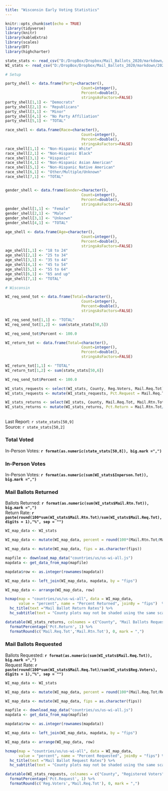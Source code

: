 ```yaml
---
title: "Wisconsin Early Voting Statistics"
---
```

```r
knitr::opts_chunk$set(echo = TRUE)
library(tidyverse)
library(knitr)
library(kableExtra)
library(scales)
library(DT)
library(highcharter)

state_stats <- read_csv("D:/DropBox/Dropbox/Mail_Ballots_2020/markdown/2020G_Early_Vote.csv")
WI_stats <- read_csv("D:/DropBox/Dropbox/Mail_Ballots_2020/markdown/2020G_Early_Vote_WI.csv")

# Setup

party_shell <- data.frame(Party=character(),
                                  Count=integer(),
                                  Percent=double(),
                                  stringsAsFactors=FALSE)
party_shell[1,1] <- "Democrats"
party_shell[2,1] <- "Republicans"
party_shell[3,1] <- "Minor"
party_shell[4,1] <- "No Party Affiliation"
party_shell[5,1] <- "TOTAL"

race_shell <- data.frame(Race=character(),
                                  Count=integer(),
                                  Percent=double(),
                                  stringsAsFactors=FALSE)
race_shell[1,1] <- "Non-Hispanic White"
race_shell[2,1] <- "Non-Hispanic Black"
race_shell[3,1] <- "Hispanic"
race_shell[4,1] <- "Non-Hispanic Asian American"
race_shell[5,1] <- "Non-Hispanic Native American"
race_shell[6,1] <- "Other/Multiple/Unknown"
race_shell[7,1] <- "TOTAL"


gender_shell <- data.frame(Gender=character(),
                                  Count=integer(),
                                  Percent=double(),
                                  stringsAsFactors=FALSE)
gender_shell[1,1] <- "Female"
gender_shell[2,1] <- "Male"
gender_shell[3,1] <- "Unknown"
gender_shell[4,1] <- "TOTAL"

age_shell <- data.frame(Age=character(),
                                  Count=integer(),
                                  Percent=double(),
                                  stringsAsFactors=FALSE)
age_shell[1,1] <- "18 to 24"
age_shell[2,1] <- "25 to 34"
age_shell[3,1] <- "35 to 44"
age_shell[4,1] <- "45 to 54"
age_shell[5,1] <- "55 to 64"
age_shell[6,1] <- "65 and up"
age_shell[7,1] <- "TOTAL"

# Wisconsin

WI_req_send_tot <- data.frame(Total=character(),
                                  Count=integer(),
                                  Percent=double(),
                                  stringsAsFactors=FALSE)

WI_req_send_tot[1,1] <- "TOTAL"
WI_req_send_tot[1,2] <- sum(state_stats[50,5]) 

WI_req_send_tot$Percent <- 100.0

WI_return_tot <- data.frame(Total=character(),
                                  Count=integer(),
                                  Percent=double(),
                                  stringsAsFactors=FALSE)

WI_return_tot[1,1] <- "TOTAL"
WI_return_tot[1,2] <- sum(state_stats[50,6]) 

WI_req_send_tot$Percent <- 100.0

WI_stats_requests <- select(WI_stats, County, Reg.Voters, Mail.Req.Tot)
WI_stats_requests <- mutate(WI_stats_requests, Pct.Request = Mail.Req.Tot/Reg.Voters) 

WI_stats_returns <- select(WI_stats, County, Mail.Req.Tot, Mail.Rtn.Tot)
WI_stats_returns <- mutate(WI_stats_returns, Pct.Return = Mail.Rtn.Tot/Mail.Req.Tot) 
```
## {.tabset}
Last Report: `r state_stats[50,9]`  
Source:  `r state_stats[50,2]`

### Total Voted

In-Person Votes: **`r format(as.numeric(state_stats[50,8]), big.mark =",")`**  

### In-Person Votes

In-Person Votes: **`r format(as.numeric(sum(WI_stats$Inperson.Tot)), big.mark =",")`**  

### Mail Ballots Returned

Ballots Returned: **`r format(as.numeric(sum(WI_stats$Mail.Rtn.Tot)), big.mark =",")`**  
Return Rate: **`r paste(round(100*sum(WI_stats$Mail.Rtn.Tot)/sum(WI_stats$Mail.Req.Tot), digits = 1),"%", sep = "")`**

``` r
WI_map_data <- WI_stats

WI_map_data <- mutate(WI_map_data, percent = round(100*(Mail.Rtn.Tot/Mail.Req.Tot), digits = 1))

WI_map_data <- mutate(WI_map_data, fips = as.character(fips))

mapfile <- download_map_data("countries/us/us-wi-all.js")
mapdata <- get_data_from_map(mapfile)

mapdata$row <- as.integer(rownames(mapdata))

WI_map_data <- left_join(WI_map_data, mapdata, by = "fips")

WI_map_data <- arrange(WI_map_data, row)

hcmap(map = "countries/us/us-wi-all", data = WI_map_data,
      value = "percent", name = "Percent Returned", joinBy = "fips")  %>%
  hc_title(text ="Mail Ballot Return Rates") %>%
  hc_subtitle(text = "County plots may not be shaded using the same scale")
```


``` r
datatable(WI_stats_returns, colnames = c("County", "Mail Ballots Requested", "Mail Ballot Returned", "Percent Returned"), rownames = F) %>%
  formatPercentage('Pct.Return', 1) %>%
  formatRound(c('Mail.Req.Tot','Mail.Rtn.Tot'), 0, mark = ",")
```

### Mail Ballots Requested

Ballots Requested: **`r format(as.numeric(sum(WI_stats$Mail.Req.Tot)), big.mark =",")`**  
Request Rate: **`r paste(round(100*sum(WI_stats$Mail.Req.Tot)/sum(WI_stats$Reg.Voters), digits = 1),"%", sep = "")`**

``` r
WI_map_data <- WI_stats

WI_map_data <- mutate(WI_map_data, percent = round(100*(Mail.Req.Tot/Reg.Voters), digits = 1))

WI_map_data <- mutate(WI_map_data, fips = as.character(fips))

mapfile <- download_map_data("countries/us/us-wi-all.js")
mapdata <- get_data_from_map(mapfile)

mapdata$row <- as.integer(rownames(mapdata))

WI_map_data <- left_join(WI_map_data, mapdata, by = "fips")

WI_map_data <- arrange(WI_map_data, row)

hcmap(map = "countries/us/us-wi-all", data = WI_map_data,
      value = "percent", name = "Percent Requested", joinBy = "fips") %>%
  hc_title(text ="Mail Ballot Request Rates") %>%
  hc_subtitle(text = "County plots may not be shaded using the same scale")
```

``` r
datatable(WI_stats_requests, colnames = c("County", "Registered Voters", "Mail Ballots Requested", "Percent Requested"), rownames = F) %>%
  formatPercentage('Pct.Request', 1) %>%
  formatRound(c('Reg.Voters','Mail.Req.Tot'), 0, mark = ",")
```
